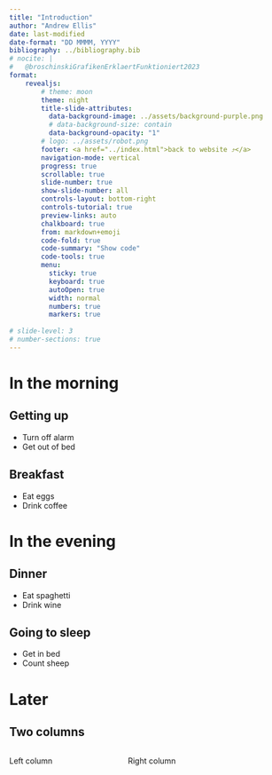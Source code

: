 ```yaml
---
title: "Introduction"
author: "Andrew Ellis"
date: last-modified
date-format: "DD MMMM, YYYY"
bibliography: ../bibliography.bib
# nocite: |
#   @broschinskiGrafikenErklaertFunktioniert2023
format: 
    revealjs:
        # theme: moon
        theme: night
        title-slide-attributes:
          data-background-image: ../assets/background-purple.png
          # data-background-size: contain
          data-background-opacity: "1"
        # logo: ../assets/robot.png
        footer: <a href="../index.html">back to website ⤴️</a>
        navigation-mode: vertical
        progress: true
        scrollable: true
        slide-number: true
        show-slide-number: all
        controls-layout: bottom-right
        controls-tutorial: true
        preview-links: auto
        chalkboard: true
        from: markdown+emoji
        code-fold: true
        code-summary: "Show code"
        code-tools: true
        menu: 
          sticky: true
          keyboard: true
          autoOpen: true
          width: normal
          numbers: true
          markers: true
  
# slide-level: 3
# number-sections: true
---
```



# In the morning

## Getting up

- Turn off alarm
- Get out of bed

## Breakfast

- Eat eggs
- Drink coffee

# In the evening

## Dinner

- Eat spaghetti
- Drink wine

## Going to sleep

- Get in bed
- Count sheep
  


# Later

## Two columns

:::: {.columns}

::: {.column width="40%"}
Left column
:::

::: {.column width="60%"}
Right column
:::

::::